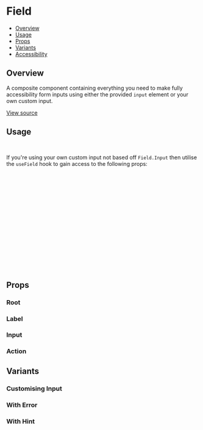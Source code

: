 

<Meta of={FieldStories} />

# Field

- [Overview](#overview)
- [Usage](#usage)
- [Props](#props)
- [Variants](#variants)
- [Accessibility](#accessibility)

## Overview

A composite component containing everything you need to make fully accessibility form inputs using either the provided
`input` element or your own custom input.

[View source](https://github.com/strapi/design-system/tree/main/packages/design-system/src/components/Field)

<Canvas of={FieldStories.Base} />

## Usage

```js
import { Field, useField } from '@strapi/design-system';
```

If you're using your own custom input not based off `Field.Input` then utilise the `useField` hook to gain access to the
following props:

```ts
interface Field {
  /**
   * @default false
   */
  error?: string | boolean;
  /**
   * @default null
   */
  hint?: React.ReactNode;
  id?: string;
  labelNode?: HTMLLabelElement;
  name?: string;
  /**
   * @default false
   */
  required?: boolean;
}
```

## Props

### Root

<ArgTypes of={Field.Root} />

### Label

<ArgTypes of={Field.Label} />

### Input

<ArgTypes of={Field.Input} />

### Action

<ArgTypes of={Field.Action} />

## Variants

### Customising Input

<Canvas of={FieldStories.Input} />

### With Error

<Canvas of={FieldStories.Error} />

### With Hint

<Canvas of={FieldStories.Hint} />
